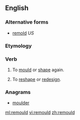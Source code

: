==English==

===Alternative forms===
* [[remold]] ''US''

===Etymology===
{{prefix|re|mould}}

===Verb===
{{en-verb}}

# {{context|British|lang=en}} To [[mould]] or [[shape]] again.
# {{context|British|lang=en}} To [[reshape]] or [[redesign]].

===Anagrams===
* [[moulder#English|moulder]]

[[ml:remould]]
[[vi:remould]]
[[zh:remould]]